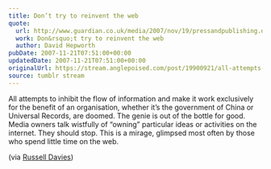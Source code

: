 ```yaml
---
title: Don’t try to reinvent the web
quote:
  url: http://www.guardian.co.uk/media/2007/nov/19/pressandpublishing.digitalmedia
  work: Don&rsquo;t try to reinvent the web
  author: David Hepworth
pubDate: 2007-11-21T07:51:00+00:00
updatedDate: 2007-11-21T07:51:00+00:00
originalUrl: https://stream.anglepoised.com/post/19900921/all-attempts-to-inhibit-the-flow-of-information
source: tumblr stream
---
```


All attempts to inhibit the flow of information and make it work exclusively for the benefit of an organisation, whether it&rsquo;s the government of China or Universal Records, are doomed. The genie is out of the bottle for good. Media owners talk wistfully of &ldquo;owning&rdquo; particular ideas or activities on the internet. They should stop. This is a mirage, glimpsed most often by those who spend little time on the web.

(via [Russell Davies](http://russelldavies.typepad.com/))
